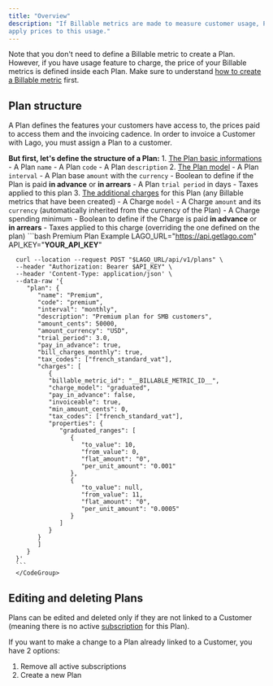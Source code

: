 ```yaml
---
title: "Overview"
description: "If Billable metrics are made to measure customer usage, Plans are made to
apply prices to this usage."
---
```


Note that you don't need to define a Billable metric to create a Plan. However,
if you have usage feature to charge, the price of your Billable metrics is
defined inside each Plan. Make sure to understand
[how to create a Billable metric](/guide/billable-metrics/create-billable-metrics) first.

## Plan structure[](#plan-structure "Direct link to heading")

A Plan defines the features your customers have access to, the prices paid to
access them and the invoicing cadence. In order to invoice a Customer with Lago,
you must assign a Plan to a customer.

**But first, let's define the structure of a Plan:**
<Tabs>
   <Tab title="Dashboard">
      1. [The Plan basic informations](#plan-structure)
         - A Plan `name`
         - A Plan `code`
         - A Plan `description`
      2. [The Plan model](/guide/plans/plan-model)
         - A Plan `interval`
         - A Plan base `amount` with the `currency`
         - Boolean to define if the Plan is paid **in advance** or **in arrears**
         - A Plan `trial period` in days
         - Taxes applied to this plan
      3. [The additional charges](/guide/plans/charges) for this Plan (any Billable metrics
         that have been created)
         - A Charge `model`
         - A Charge `amount` and its `currency` (automatically inherited from the
         currency of the Plan)
         - A Charge spending minimum
         - Boolean to define if the Charge is paid **in advance** or **in arrears**
         - Taxes applied to this charge (overriding the one defined on the plan)
  </Tab>
  <Tab title="API">
      <CodeGroup>
      ```bash Premium Plan Example
      LAGO_URL="https://api.getlago.com"
      API_KEY="__YOUR_API_KEY__"

      curl --location --request POST "$LAGO_URL/api/v1/plans" \
      --header "Authorization: Bearer $API_KEY" \
      --header 'Content-Type: application/json' \
      --data-raw '{
         "plan": {
            "name": "Premium",
            "code": "premium",
            "interval": "monthly",
            "description": "Premium plan for SMB customers",
            "amount_cents": 50000,
            "amount_currency": "USD",
            "trial_period": 3.0,
            "pay_in_advance": true,
            "bill_charges_monthly": true,
            "tax_codes": ["french_standard_vat"],
            "charges": [
               {
               "billable_metric_id": "__BILLABLE_METRIC_ID__",
               "charge_model": "graduated",
               "pay_in_advance": false,
               "invoiceable": true,
               "min_amount_cents": 0,
               "tax_codes": ["french_standard_vat"],
               "properties": {
                  "graduated_ranges": [
                     {
                        "to_value": 10,
                        "from_value": 0,
                        "flat_amount": "0",
                        "per_unit_amount": "0.001"
                     },
                     {
                        "to_value": null,
                        "from_value": 11,
                        "flat_amount": "0",
                        "per_unit_amount": "0.0005"
                     }
                  ]
               }
            }
            ]
         }
      }'
      ```
      </CodeGroup>
  </Tab>
</Tabs>

## Editing and deleting Plans[](#editing-and-deleting-plans "Direct link to heading")

Plans can be edited and deleted only if they are not linked to a Customer
(meaning there is no active [subscription](/guide/subscriptions/assign-plan) for this Plan).

If you want to make a change to a Plan already linked to a Customer, you have 2
options:

1. Remove all active subscriptions
2. Create a new Plan
